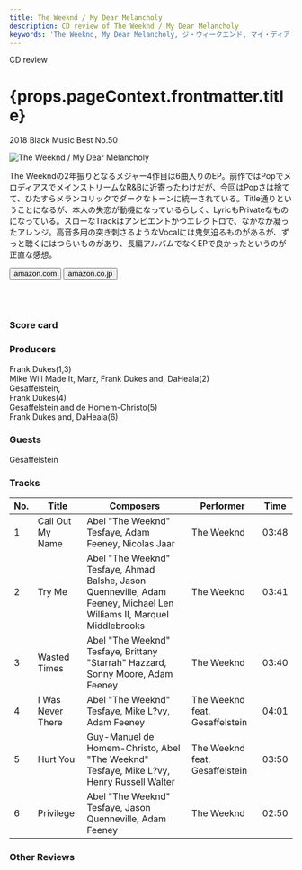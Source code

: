 ```yaml
---
title: The Weeknd / My Dear Melancholy
description: CD review of The Weeknd / My Dear Melancholy
keywords: 'The Weeknd, My Dear Melancholy, ジ・ウィークエンド, マイ・ディア・メランコリー'
---
```





<p className="largeP">CD review</p>
<h1 className="h1--no--margin">{props.pageContext.frontmatter.title}</h1>
<p className="largeP"><Link to="/best50/2018/">2018 Black Music Best No.50</Link></p>

<Row  className="image-card-group">
	<Column colMd={"4"} colLg={"4"} noGutterMdLeft="">
       <ImageCard>

![The Weeknd / My Dear Melancholy](../../images/cd/weeknd5L.jpg) 

</ImageCard>
	</Column>
	<Column colMd={"8"} colLg={"8"} noGutterMdLeft="">
	<p>
	The Weekndの2年振りとなるメジャー4作目は6曲入りのEP。前作ではPopでメロディアスでメインストリームなR&Bに近寄ったわけだが、今回はPopさは捨てて、ひたすらメランコリックでダークなトーンに統一されている。Title通りということになるが、本人の失恋が動機になっているらしく、LyricもPrivateなものになっている。スローなTrackはアンビエントかつエレクトロで、なかなか凝ったアレンジ。高音多用の突き刺さるようなVocalには鬼気迫るものがあるが、ずっと聴くにはつらいものがあり、長編アルバムでなくEPで良かったというのが正直な感想。
	</p>
	<div>
	  <Button href="https://amzn.to/38oWhoD" kind="primary" size="small" renderIcon={ArrowUpRight24}>
      amazon.com
    </Button>
		<Button href="https://amzn.to/2BCm28T" kind="secondary" size="small" renderIcon={ArrowUpRight24}>
      amazon.co.jp
    </Button>
	</div>
	<a href="https://geo.music.apple.com/us/album/my-dear-melancholy/1363308558?mt=1&app=music&ls=1&at=11lcug" style="display:inline-block;overflow:hidden;background:url(https://linkmaker.itunes.apple.com/ja-jp/lockup.svg?releaseDate=2018-03-30&kind=album&bubble=apple_music&style=mono-black) no-repeat;width:180px;height:45px;"></a>
	<a href="https://geo.music.apple.com/us/album/my-dear-melancholy/1363308558?app=itunes&at=11lcug" style="display:inline-block;overflow:hidden;background:url(https://linkmaker.itunes.apple.com/ja-jp/badge-lrg.svg?releaseDate=2018-03-30T00:00:00Z&kind=album&bubble=itunes_music) no-repeat;width:140px;height:45px;"></a>
	</Column>
</Row>
<Row >
	<Column colMd={"4"} colLg={"4"} noGutterMdLeft="">
<div>
  <h3>Score card</h3>
	<SliderJS1 value="5" />
  <SliderJS2 value="1" />
	<SliderJS3 value="1" />
  <SliderJS4 value="8" />
</div>
</Column>
<Column colMd={"8"} colLg={"8"} noGutterMdLeft="">
<div>
<h3>Producers</h3>
<p>
	Frank Dukes(1,3)
	<br/>Mike Will Made It, Marz, Frank Dukes and, DaHeala(2)
	<br/>Gesaffelstein,
	<br/>Frank Dukes(4)
	<br/>Gesaffelstein and de Homem-Christo(5)
	<br/>Frank Dukes and, DaHeala(6)
</p>
<h3>Guests</h3>
<p>
	Gesaffelstein
</p>
</div>
</Column>
</Row>

<h3>Tracks</h3>

|	 No. 	|	 Title            |	 Composers                                                                                                             |	 Performer                    |	 Time	|
| --- 	|	----------------- | ---------------------------------------------------------------------------------------------------------------------- | ------------------------------ |	-----	|
|	1	    |	Call Out My Name 	| Abel "The Weeknd" Tesfaye, Adam Feeney, Nicolas Jaar                                                                   | The Weeknd                    	|	03:48 |
|	2	    |	Try Me           	| Abel "The Weeknd" Tesfaye, Ahmad Balshe, Jason Quenneville, Adam Feeney, Michael Len Williams II, Marquel Middlebrooks | The Weeknd                    	|	03:41 |
|	3	    |	Wasted Times     	| Abel "The Weeknd" Tesfaye, Brittany "Starrah" Hazzard, Sonny Moore, Adam Feeney                                        | The Weeknd                    	|	03:40 |
|	4	    |	I Was Never There	| Abel "The Weeknd" Tesfaye, Mike L?vy, Adam Feeney                                                                      | The Weeknd feat. Gesaffelstein	|	04:01 |
|	5	    |	Hurt You         	| Guy-Manuel de Homem-Christo, Abel "The Weeknd" Tesfaye, Mike L?vy, Henry Russell Walter                                | The Weeknd feat. Gesaffelstein	|	03:50 |
|	6	    |	Privilege        	| Abel "The Weeknd" Tesfaye, Jason Quenneville, Adam Feeney                                                              | The Weeknd                    	|	02:50 |

<h3>Other Reviews</h3>

<Row>
<Column colMd={3} colLg={3} noGutterMdLeft>
<Review1 />
</Column>
<Column colMd={3} colLg={3} noGutterMdLeft>
<Review2 />
</Column>
</Row>